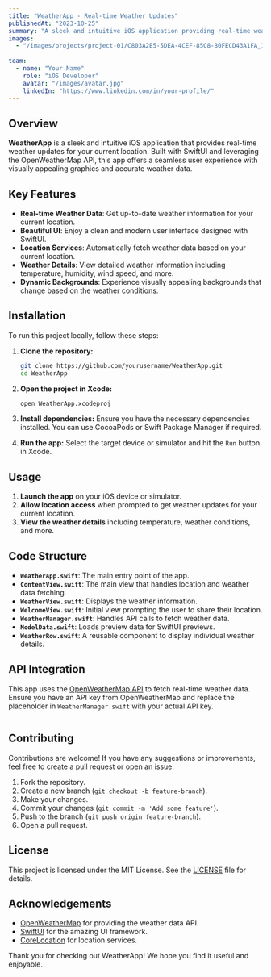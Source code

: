 ```yaml
---
title: "WeatherApp - Real-time Weather Updates"
publishedAt: "2023-10-25"
summary: "A sleek and intuitive iOS application providing real-time weather updates using SwiftUI and OpenWeatherMap API."
images:
  - "/images/projects/project-01/C803A2E5-5DEA-4CEF-85C8-B0FECD43A1FA_1_201_a.jpeg"
  
team:
  - name: "Your Name"
    role: "iOS Developer"
    avatar: "/images/avatar.jpg"
    linkedIn: "https://www.linkedin.com/in/your-profile/"
---
```


## Overview

**WeatherApp** is a sleek and intuitive iOS application that provides real-time weather updates for your current location. Built with SwiftUI and leveraging the OpenWeatherMap API, this app offers a seamless user experience with visually appealing graphics and accurate weather data.

## Key Features

- **Real-time Weather Data**: Get up-to-date weather information for your current location.
- **Beautiful UI**: Enjoy a clean and modern user interface designed with SwiftUI.
- **Location Services**: Automatically fetch weather data based on your current location.
- **Weather Details**: View detailed weather information including temperature, humidity, wind speed, and more.
- **Dynamic Backgrounds**: Experience visually appealing backgrounds that change based on the weather conditions.

## Installation

To run this project locally, follow these steps:

1. **Clone the repository:**
   ```sh
   git clone https://github.com/yourusername/WeatherApp.git
   cd WeatherApp
   ```

2. **Open the project in Xcode:**
   ```sh
   open WeatherApp.xcodeproj
   ```

3. **Install dependencies:**
   Ensure you have the necessary dependencies installed. You can use CocoaPods or Swift Package Manager if required.

4. **Run the app:**
   Select the target device or simulator and hit the `Run` button in Xcode.

## Usage

1. **Launch the app** on your iOS device or simulator.
2. **Allow location access** when prompted to get weather updates for your current location.
3. **View the weather details** including temperature, weather conditions, and more.

## Code Structure

- **`WeatherApp.swift`**: The main entry point of the app.
- **`ContentView.swift`**: The main view that handles location and weather data fetching.
- **`WeatherView.swift`**: Displays the weather information.
- **`WelcomeView.swift`**: Initial view prompting the user to share their location.
- **`WeatherManager.swift`**: Handles API calls to fetch weather data.
- **`ModelData.swift`**: Loads preview data for SwiftUI previews.
- **`WeatherRow.swift`**: A reusable component to display individual weather details.

## API Integration

This app uses the [OpenWeatherMap API](https://openweathermap.org/api) to fetch real-time weather data. Ensure you have an API key from OpenWeatherMap and replace the placeholder in `WeatherManager.swift` with your actual API key.

```swift

```

## Contributing

Contributions are welcome! If you have any suggestions or improvements, feel free to create a pull request or open an issue.

1. Fork the repository.
2. Create a new branch (`git checkout -b feature-branch`).
3. Make your changes.
4. Commit your changes (`git commit -m 'Add some feature'`).
5. Push to the branch (`git push origin feature-branch`).
6. Open a pull request.

## License

This project is licensed under the MIT License. See the [LICENSE](LICENSE) file for details.

## Acknowledgements

- [OpenWeatherMap](https://openweathermap.org/) for providing the weather data API.
- [SwiftUI](https://developer.apple.com/xcode/swiftui/) for the amazing UI framework.
- [CoreLocation](https://developer.apple.com/documentation/corelocation) for location services.

Thank you for checking out WeatherApp! We hope you find it useful and enjoyable.
```